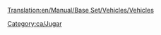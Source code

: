 [[Translation:en/Manual/Base Set/Vehicles/Vehicles]]

{{en/Bilingual box| ca
| Aquí apereixen articles relatius al vehicles, en general.

Pot llegir l'article sobre [[ca/vehicles|vehicles]] per a obtindre més informació.
| ''Articles relating to vehicles in general are here.''

''This is a list of Vehicles. Read the main article for an explanation of the concept of Vehicles.''}}

[[Category:ca/Jugar]]